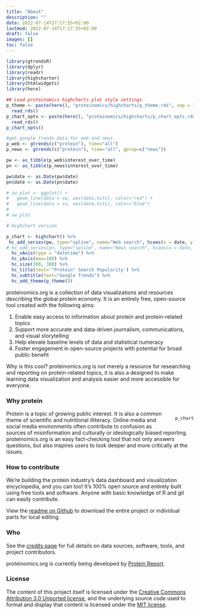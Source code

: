 ```yaml
---
title: "About"
description: ""
date: 2022-07-14T17:17:55+02:00
lastmod: 2022-07-14T17:17:55+02:00
draft: false
images: []
toc: false
---
```


```r
library(gtrendsR)
library(dplyr)
library(readr)
library(highcharter)
library(htmlwidgets)
library(here)

## Load proteinomics highcharts plot style settings
p_theme <- paste(here(), "proteinomics/highcharts/p_theme.rds", sep = "/") %>%
  read_rds()
p_chart_opts <- paste(here(), "proteinomics/highcharts/p_chart_opts.rds", sep = "/") %>%
  read_rds()
p_chart_opts()

```
```r
#get google trends data for web and news
p_web <- gtrends(c("protein"), time="all")
p_news <- gtrends(c("protein"), time="all", gprop=c("news"))

pw <- as_tibble(p_web$interest_over_time)
pn <- as_tibble(p_news$interest_over_time)

pw$date <- as.Date(pw$date)
pn$date <- as.Date(pn$date)

# sw_plot <- ggplot() +
#   geom_line(data = sw, aes(date,hits), color="red") +
#   geom_line(data = sn, aes(date,hits), color="blue")
# 
# sw_plot

# Highchart version

p_chart <- highchart() %>%
 hc_add_series(pw, type="spline", name="Web search", hcaes(x = date, y = hits)) %>%
# hc_add_series(pn, type="spline", name="News search", hcaes(x = date, y = hits)) %>%
  hc_xAxis(type = "datetime") %>%
  hc_yAxis(max=100) %>%
  hc_size(300, 300) %>%
  hc_title(text='"Protein" Search Popularity') %>%
  hc_subtitle(text="Google Trends") %>%
  hc_add_theme(p_theme())
```

proteinomics.org is a collection of data visualizations and resources describing the global protein economy. It is an entirely free, open-source tool created with the following aims:

1. Enable easy access to information about protein and protein-related topics
2. Support more accurate and data-driven journalism, communications, and visual storytelling
3. Help elevate baseline levels of data and statistical numeracy
4. Foster engagement in open-source projects with potential for broad public benefit

Why is this cool? proteinomics.org is not merely a resource for researching and reporting on protein-related topics, it is also a designed to make learning data visualization and analysis easier and more accessible for everyone.

### Why protein

<div class="about" style="display:block; width: 100%; flex-wrap: wrap;">
<div style="width: auto !important; float: right; margin-left: 10px;">
```r
p_chart
```
</div>
Protein is a topic of growing public interest. It is also a common theme of scientific and nutritional illiteracy. Online media and social media environments often contribute to confusion as sources of misinformation and culturally or ideologically biased reporting. proteinomics.org is an easy fact-checking tool that not only answers questions, but also inspires users to look deeper and more critically at the issues.
</div>

### How to contribute

We're building the protein industry's data dashboard and visualization encyclopedia, and you can too! It's 100% open source and entirely built using free tools and software. Anyone with basic knowledge of R and git can easily contribute.

View the [readme on Github](https://github.com/proteinomics/proteinomics.org) to download the entire project or individual parts for local editing.

<!--

Donations can be made via [this page](https://www.proteinreport.org/support-us).

-->

### Who

See the [credits page](/credits) for full details on data sources, software, tools, and project contributors.

proteinomics.org is currently being developed by [Protein Report](https://www.proteinreport.org).

### License

The content of this project itself is licensed under the [Creative Commons Attribution 3.0 Unported license](https://creativecommons.org/licenses/by/3.0), and the underlying source code used to format and display that content is licensed under the [MIT license](https://github.com/github/choosealicense.com/blob/gh-pages/LICENSE.md).
